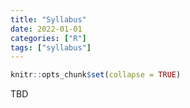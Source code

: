 ```yaml
---
title: "Syllabus"
date: 2022-01-01
categories: ["R"]
tags: ["syllabus"]
---
```


```r
knitr::opts_chunk$set(collapse = TRUE)
```

TBD